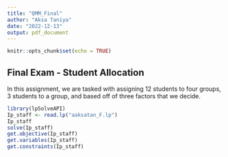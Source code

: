 ---
title: "QMM_Final"
author: "Aksa Taniya"
date: "2022-12-13"
output: pdf_document
---

```{r setup, include=FALSE}
knitr::opts_chunk$set(echo = TRUE)
```

## Final Exam - Student Allocation

In this assignment, we are tasked with assigning 12 students to four groups, 3 students to a group, and based off of three factors that we decide. 

```{r students}
library(lpSolveAPI)
Ip_staff <- read.lp("aaksatan_F.lp")
Ip_staff
solve(Ip_staff)
get.objective(Ip_staff)
get.variables(Ip_staff)
get.constraints(Ip_staff)
```